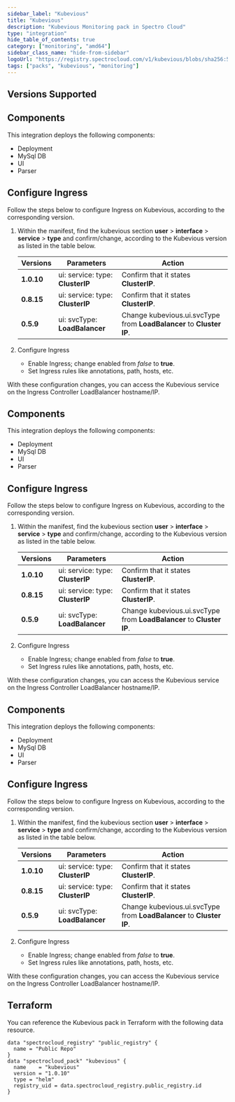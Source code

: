 ```yaml
---
sidebar_label: "Kubevious"
title: "Kubevious"
description: "Kubevious Monitoring pack in Spectro Cloud"
type: "integration"
hide_table_of_contents: true
category: ["monitoring", "amd64"]
sidebar_class_name: "hide-from-sidebar"
logoUrl: "https://registry.spectrocloud.com/v1/kubevious/blobs/sha256:5e33d7b51b1317a834b4552d96fc1cc8463000a7eedbcb4b784ea07236f3d7f7?type=image.webp"
tags: ["packs", "kubevious", "monitoring"]
---
```


<RedirectPackPage packName="kubevious" />

## Versions Supported

<Tabs queryString="parent">
<TabItem label="1.0.x" value="1.0.x">

## Components

This integration deploys the following components:

- Deployment
- MySql DB
- UI
- Parser

## Configure Ingress

Follow the steps below to configure Ingress on Kubevious, according to the corresponding version.

1. Within the manifest, find the kubevious section **user** > **interface** > **service** > **type** and confirm/change,
   according to the Kubevious version as listed in the table below.

   | **Versions** | **Parameters**                   | **Action**                                                           |
   | ------------ | -------------------------------- | -------------------------------------------------------------------- |
   | **1.0.10**   | ui: service: type: **ClusterIP** | Confirm that it states **ClusterIP**.                                |
   | **0.8.15**   | ui: service: type: **ClusterIP** | Confirm that it states **ClusterIP**.                                |
   | **0.5.9**    | ui: svcType: **LoadBalancer**    | Change kubevious.ui.svcType from **LoadBalancer** to **Cluster IP**. |

2. Configure Ingress
   - Enable Ingress; change enabled from _false_ to **true**.
   - Set Ingress rules like annotations, path, hosts, etc.

With these configuration changes, you can access the Kubevious service on the Ingress Controller LoadBalancer
hostname/IP.

</TabItem>
<TabItem label="0.8.x" value="0.8.x">

## Components

This integration deploys the following components:

- Deployment
- MySql DB
- UI
- Parser

## Configure Ingress

Follow the steps below to configure Ingress on Kubevious, according to the corresponding version.

1. Within the manifest, find the kubevious section **user** > **interface** > **service** > **type** and confirm/change,
   according to the Kubevious version as listed in the table below.

   | **Versions** | **Parameters**                   | **Action**                                                           |
   | ------------ | -------------------------------- | -------------------------------------------------------------------- |
   | **1.0.10**   | ui: service: type: **ClusterIP** | Confirm that it states **ClusterIP**.                                |
   | **0.8.15**   | ui: service: type: **ClusterIP** | Confirm that it states **ClusterIP**.                                |
   | **0.5.9**    | ui: svcType: **LoadBalancer**    | Change kubevious.ui.svcType from **LoadBalancer** to **Cluster IP**. |

2. Configure Ingress
   - Enable Ingress; change enabled from _false_ to **true**.
   - Set Ingress rules like annotations, path, hosts, etc.

With these configuration changes, you can access the Kubevious service on the Ingress Controller LoadBalancer
hostname/IP.

</TabItem>
<TabItem label="0.5.x" value="0.5.x">

## Components

This integration deploys the following components:

- Deployment
- MySql DB
- UI
- Parser

## Configure Ingress

Follow the steps below to configure Ingress on Kubevious, according to the corresponding version.

1. Within the manifest, find the kubevious section **user** > **interface** > **service** > **type** and confirm/change,
   according to the Kubevious version as listed in the table below.

   | **Versions** | **Parameters**                   | **Action**                                                           |
   | ------------ | -------------------------------- | -------------------------------------------------------------------- |
   | **1.0.10**   | ui: service: type: **ClusterIP** | Confirm that it states **ClusterIP**.                                |
   | **0.8.15**   | ui: service: type: **ClusterIP** | Confirm that it states **ClusterIP**.                                |
   | **0.5.9**    | ui: svcType: **LoadBalancer**    | Change kubevious.ui.svcType from **LoadBalancer** to **Cluster IP**. |

2. Configure Ingress
   - Enable Ingress; change enabled from _false_ to **true**.
   - Set Ingress rules like annotations, path, hosts, etc.

With these configuration changes, you can access the Kubevious service on the Ingress Controller LoadBalancer
hostname/IP.

</TabItem>
</Tabs>

## Terraform

You can reference the Kubevious pack in Terraform with the following data resource.

```hcl
data "spectrocloud_registry" "public_registry" {
  name = "Public Repo"
}
data "spectrocloud_pack" "kubevious" {
  name    = "kubevious"
  version = "1.0.10"
  type = "helm"
  registry_uid = data.spectrocloud_registry.public_registry.id
}
```
